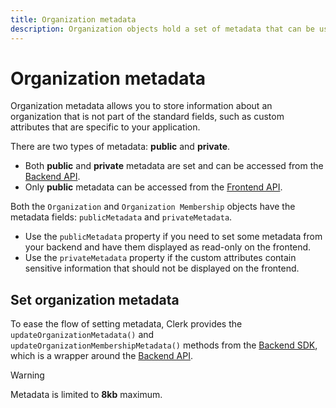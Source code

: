 ```yaml
---
title: Organization metadata
description: Organization objects hold a set of metadata that can be used internally to store arbitrary information.
---
```


# Organization metadata

Organization metadata allows you to store information about an organization that is not part of the standard fields, such as custom attributes that are specific to your application.

There are two types of metadata: **public** and **private**.

- Both **public** and **private** metadata are set and can be accessed from the [Backend API](https://clerk.com/docs/reference/backend-api).
- Only **public** metadata can be accessed from the [Frontend API](https://clerk.com/docs/reference/frontend-api/).

Both the `Organization` and `Organization Membership` objects have the metadata fields: `publicMetadata` and `privateMetadata`.

- Use the `publicMetadata` property if you need to set some metadata from your backend and have them displayed as read-only on the frontend.
- Use the `privateMetadata` property if the custom attributes contain sensitive information that should not be displayed on the frontend.

## Set organization metadata

To ease the flow of setting metadata, Clerk provides the `updateOrganizationMetadata()` and `updateOrganizationMembershipMetadata()` methods from the [Backend SDK](https://clerk.com/docs/reference/backend-api), which is a wrapper around the [Backend API](https://clerk.com/docs/reference/backend-api).

> [!WARNING]
> Metadata is limited to **8kb** maximum.
